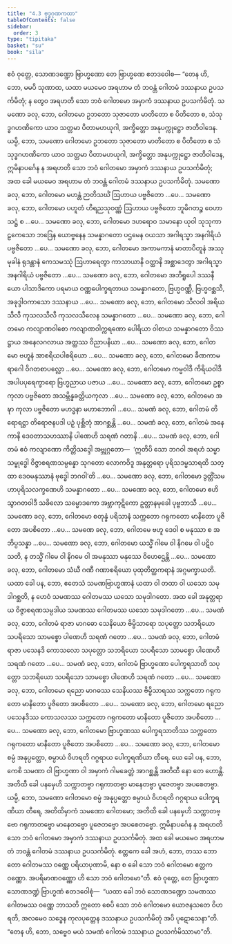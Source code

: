 ```yaml
---
title: "4.3 ဗုဒ္ဓဂုဏကထာ"
tableOfContents: false
sidebar:
  order: 3
type: "tipitaka"
basket: "su"
book: "sila"
---
```



<DynamicBreadcrumb />

<Division number="304" book="sila" e="ch" v="6" p="107">

<Paragraph number="442" book="sila">
ဧဝံ ဝုတ္တေ, သောဏဒဏ္ဍော ဗြာဟ္မဏော တေ ဗြာဟ္မဏေ ဧတဒဝေါစ—
</Paragraph>

<Paragraph number="443" book="sila">
“တေန ဟိ, ဘော, မမပိ သုဏာထ, ယထာ မယမေဝ အရဟာမ တံ ဘဝန္တံ ဂေါတမံ ဒဿနာယ ဥပသင်္ကမိတုံ; န တွေဝ အရဟတိ သော ဘဝံ ဂေါတမော အမှာကံ ဒဿနာယ ဥပသင်္ကမိတုံ. သမဏော ခလု, ဘော, ဂေါတမော ဥဘတော သုဇာတော မာတိတော စ ပိတိတော စ, သံသုဒ္ဓဂဟဏိကော ယာဝ သတ္တမာ ပိတာမဟယုဂါ, အက္ခိတ္တော အနုပက္ကုဋ္ဌော ဇာတိဝါဒေန. ယမ္ပိ, ဘော, သမဏော ဂေါတမော ဥဘတော သုဇာတော မာတိတော စ ပိတိတော စ သံသုဒ္ဓဂဟဏိကော ယာဝ သတ္တမာ ပိတာမဟယုဂါ, အက္ခိတ္တော အနုပက္ကုဋ္ဌော ဇာတိဝါဒေန, ဣမိနာပင်္ဂေန န အရဟတိ သော ဘဝံ ဂေါတမော အမှာကံ ဒဿနာယ ဥပသင်္ကမိတုံ; အထ ခေါ မယမေဝ အရဟာမ တံ ဘဝန္တံ ဂေါတမံ ဒဿနာယ ဥပသင်္ကမိတုံ.
</Paragraph>

<Paragraph number="444" book="sila">
သမဏော ခလု, ဘော, ဂေါတမော မဟန္တံ ဉာတိသင်္ဃံ ဩဟာယ ပဗ္ဗဇိတော …ပေ…
</Paragraph>

<Paragraph number="445" book="sila">
သမဏော ခလု, ဘော, ဂေါတမော ပဟူတံ ဟိရညသုဝဏ္ဏံ ဩဟာယ ပဗ္ဗဇိတော ဘူမိဂတဉ္စ ဝေဟာသဋ္ဌံ စ …ပေ…
</Paragraph>

<Paragraph number="446" book="sila">
သမဏော ခလု, ဘော, ဂေါတမော ဒဟရောဝ သမာနော ယုဝါ သုသုကာဠကေသော ဘဒြေန ယောဗ္ဗနေန သမန္နာဂတော ပဌမေန ဝယသာ အဂါရသ္မာ အနဂါရိယံ ပဗ္ဗဇိတော …ပေ…
</Paragraph>

<Paragraph number="447" book="sila">
သမဏော ခလု, ဘော, ဂေါတမော အကာမကာနံ မာတာပိတူနံ အဿုမုခါနံ ရုဒန္တာနံ ကေသမဿုံ ဩဟာရေတွာ ကာသာယာနိ ဝတ္ထာနိ အစ္ဆာဒေတွာ အဂါရသ္မာ အနဂါရိယံ ပဗ္ဗဇိတော …ပေ…
</Paragraph>

<Paragraph number="448" book="sila">
သမဏော ခလု, ဘော, ဂေါတမော အဘိရူပေါ ဒဿနီယော ပါသာဒိကော ပရမာယ ဝဏ္ဏပေါက္ခရတာယ သမန္နာဂတော, ဗြဟ္မဝဏ္ဏီ, ဗြဟ္မဝစ္ဆသီ, အခုဒ္ဒါဝကာသော ဒဿနာယ …ပေ…
</Paragraph>

<Paragraph number="449" book="sila">
သမဏော ခလု, ဘော, ဂေါတမော သီလဝါ အရိယသီလီ ကုသလသီလီ ကုသလသီလေန သမန္နာဂတော …ပေ…
</Paragraph>

<Paragraph number="450" book="sila">
သမဏော ခလု, ဘော, ဂေါတမော ကလျာဏဝါစော ကလျာဏဝါက္ကရဏော ပေါရိယာ ဝါစာယ သမန္နာဂတော ဝိဿဋ္ဌာယ အနေလဂလာယ အတ္ထဿ ဝိညာပနိယာ …ပေ…
</Paragraph>

<Paragraph number="451" book="sila">
သမဏော ခလု, ဘော, ဂေါတမော ဗဟူနံ အာစရိယပါစရိယော …ပေ…
</Paragraph>

<Paragraph number="452" book="sila">
သမဏော ခလု, ဘော, ဂေါတမော ခီဏကာမရာဂေါ ဝိဂတစာပလ္လော …ပေ…
</Paragraph>

<Paragraph number="453" book="sila">
သမဏော ခလု, ဘော, ဂေါတမော ကမ္မဝါဒီ ကိရိယဝါဒီ အပါပပုရေက္ခာရော ဗြဟ္မညာယ ပဇာယ …ပေ…
</Paragraph>

<Paragraph number="454" book="sila">
သမဏော ခလု, ဘော, ဂေါတမော ဥစ္စာ ကုလာ ပဗ္ဗဇိတော အသမ္ဘိန္နခတ္တိယကုလာ …ပေ…
</Paragraph>

<Paragraph number="455" book="sila">
သမဏော ခလု, ဘော, ဂေါတမော အဍ္ဎာ ကုလာ ပဗ္ဗဇိတော မဟဒ္ဓနာ မဟာဘောဂါ …ပေ…
</Paragraph>

<Paragraph number="456" book="sila">
သမဏံ ခလု, ဘော, ဂေါတမံ တိရောရဋ္ဌာ တိရောဇနပဒါ ပဉှံ ပုစ္ဆိတုံ အာဂစ္ဆန္တိ …ပေ…
</Paragraph>

<Paragraph number="457" book="sila">
သမဏံ ခလု, ဘော, ဂေါတမံ အနေကာနိ ဒေဝတာသဟဿာနိ ပါဏေဟိ သရဏံ ဂတာနိ …ပေ…
</Paragraph>

<Paragraph number="458" book="sila">
သမဏံ ခလု, ဘော, ဂေါတမံ ဧဝံ ကလျာဏော ကိတ္တိသဒ္ဒေါ အဗ္ဘုဂ္ဂတော—  ‘ဣတိပိ သော ဘဂဝါ အရဟံ သမ္မာသမ္ဗုဒ္ဓေါ ဝိဇ္ဇာစရဏသမ္ပန္နော သုဂတော လောကဝိဒူ အနုတ္တရော ပုရိသဒမ္မသာရထိ သတ္ထာ ဒေဝမနုဿာနံ ဗုဒ္ဓေါ ဘဂဝါ’တိ …ပေ…
</Paragraph>

<Paragraph number="459" book="sila">
သမဏော ခလု, ဘော, ဂေါတမော ဒွတ္တိံသမဟာပုရိသလက္ခဏေဟိ သမန္နာဂတော …ပေ…
</Paragraph>

<Paragraph number="460" book="sila">
သမဏော ခလု, ဘော, ဂေါတမော ဧဟိသွာဂတဝါဒီ သခိလော သမ္မောဒကော အဗ္ဘာကုဋိကော ဥတ္တာနမုခေါ ပုဗ္ဗဘာသီ …ပေ…
</Paragraph>

<Paragraph number="461" book="sila">
သမဏော ခလု, ဘော, ဂေါတမော စတုန္နံ ပရိသာနံ သက္ကတော ဂရုကတော မာနိတော ပူဇိတော အပစိတော …ပေ…
</Paragraph>

<Paragraph number="462" book="sila">
သမဏေ ခလု, ဘော, ဂေါတမေ ဗဟူ ဒေဝါ စ မနုဿာ စ အဘိပ္ပသန္နာ …ပေ…
</Paragraph>

<Paragraph number="463" book="sila">
သမဏော ခလု, ဘော, ဂေါတမော ယသ္မိံ ဂါမေ ဝါ နိဂမေ ဝါ ပဋိဝသတိ, န တသ္မိံ ဂါမေ ဝါ နိဂမေ ဝါ အမနုဿာ မနုဿေ ဝိဟေဌေန္တိ …ပေ…
</Paragraph>

<Paragraph number="464" book="sila">
သမဏော ခလု, ဘော, ဂေါတမော သံဃီ ဂဏီ ဂဏာစရိယော ပုထုတိတ္ထကရာနံ အဂ္ဂမက္ခာယတိ. ယထာ ခေါ ပန, ဘော, ဧတေသံ သမဏဗြာဟ္မဏာနံ ယထာ ဝါ တထာ ဝါ ယသော သမုဒါဂစ္ဆတိ, န ဟေဝံ သမဏဿ ဂေါတမဿ ယသော သမုဒါဂတော. အထ ခေါ အနုတ္တရာယ ဝိဇ္ဇာစရဏသမ္ပဒါယ သမဏဿ ဂေါတမဿ ယသော သမုဒါဂတော …ပေ…
</Paragraph>

<Paragraph number="465" book="sila">
သမဏံ ခလု, ဘော, ဂေါတမံ ရာဇာ မာဂဓော သေနိယော ဗိမ္ဗိသာရော သပုတ္တော သဘရိယော သပရိသော သာမစ္စော ပါဏေဟိ သရဏံ ဂတော …ပေ…
</Paragraph>

<Paragraph number="466" book="sila">
သမဏံ ခလု, ဘော, ဂေါတမံ ရာဇာ ပသေနဒိ ကောသလော သပုတ္တော သဘရိယော သပရိသော သာမစ္စော ပါဏေဟိ သရဏံ ဂတော …ပေ…
</Paragraph>

<Paragraph number="467" book="sila">
သမဏံ ခလု, ဘော, ဂေါတမံ ဗြာဟ္မဏော ပေါက္ခရသာတိ သပုတ္တော သဘရိယော သပရိသော သာမစ္စော ပါဏေဟိ သရဏံ ဂတော …ပေ…
</Paragraph>

<Paragraph number="468" book="sila">
သမဏော ခလု, ဘော, ဂေါတမော ရညော မာဂဓဿ သေနိယဿ ဗိမ္ဗိသာရဿ သက္ကတော ဂရုကတော မာနိတော ပူဇိတော အပစိတော …ပေ…
</Paragraph>

<Paragraph number="469" book="sila">
သမဏော ခလု, ဘော, ဂေါတမော ရညော ပသေနဒိဿ ကောသလဿ သက္ကတော ဂရုကတော မာနိတော ပူဇိတော အပစိတော …ပေ…
</Paragraph>

<Paragraph number="470" book="sila">
သမဏော ခလု, ဘော, ဂေါတမော ဗြာဟ္မဏဿ ပေါက္ခရသာတိဿ သက္ကတော ဂရုကတော မာနိတော ပူဇိတော အပစိတော …ပေ…
</Paragraph>

<Paragraph number="471" book="sila">
သမဏော ခလု, ဘော, ဂေါတမော စမ္ပံ အနုပ္ပတ္တော, စမ္ပာယံ ဝိဟရတိ ဂဂ္ဂရာယ ပေါက္ခရဏိယာ တီရေ. ယေ ခေါ ပန, ဘော, ကေစိ သမဏာ ဝါ ဗြာဟ္မဏာ ဝါ အမှာကံ ဂါမခေတ္တံ အာဂစ္ဆန္တိ အတိထီ နော တေ ဟောန္တိ. အတိထီ ခေါ ပနမှေဟိ သက္ကာတဗ္ဗာ ဂရုကာတဗ္ဗာ မာနေတဗ္ဗာ ပူဇေတဗ္ဗာ အပစေတဗ္ဗာ. ယမ္ပိ, ဘော, သမဏော ဂေါတမော စမ္ပံ အနုပ္ပတ္တော စမ္ပာယံ ဝိဟရတိ ဂဂ္ဂရာယ ပေါက္ခရဏိယာ တီရေ, အတိထိမှာကံ သမဏော ဂေါတမော; အတိထိ ခေါ ပနမှေဟိ သက္ကာတဗ္ဗော ဂရုကာတဗ္ဗော မာနေတဗ္ဗော ပူဇေတဗ္ဗော အပစေတဗ္ဗော. ဣမိနာပင်္ဂေန န အရဟတိ သော ဘဝံ ဂေါတမော အမှာကံ ဒဿနာယ ဥပသင်္ကမိတုံ. အထ ခေါ မယမေဝ အရဟာမ တံ ဘဝန္တံ ဂေါတမံ ဒဿနာယ ဥပသင်္ကမိတုံ. ဧတ္တကေ ခေါ အဟံ, ဘော, တဿ ဘောတော ဂေါတမဿ ဝဏ္ဏေ ပရိယာပုဏာမိ, နော စ ခေါ သော ဘဝံ ဂေါတမော ဧတ္တကဝဏ္ဏော. အပရိမာဏဝဏ္ဏော ဟိ သော ဘဝံ ဂေါတမော”တိ.
</Paragraph>

</Division>
<Division number="305" book="sila" e="ch" v="6" p="110">

<Paragraph number="472" book="sila">
ဧဝံ ဝုတ္တေ, တေ ဗြာဟ္မဏာ သောဏဒဏ္ဍံ ဗြာဟ္မဏံ ဧတဒဝေါစုံ—  “ယထာ ခေါ ဘဝံ သောဏဒဏ္ဍော သမဏဿ ဂေါတမဿ ဝဏ္ဏေ ဘာသတိ ဣတော စေပိ သော ဘဝံ ဂေါတမော ယောဇနသတေ ဝိဟရတိ, အလမေဝ သဒ္ဓေန ကုလပုတ္တေန ဒဿနာယ ဥပသင်္ကမိတုံ အပိ ပုဋောသေနာ”တိ. “တေန ဟိ, ဘော, သဗ္ဗေဝ မယံ သမဏံ ဂေါတမံ ဒဿနာယ ဥပသင်္ကမိဿာမာ”တိ.
</Paragraph>
</Division>